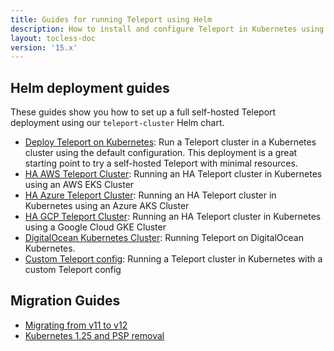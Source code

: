 ```yaml
---
title: Guides for running Teleport using Helm
description: How to install and configure Teleport in Kubernetes using Helm
layout: tocless-doc
version: '15.x'
---
```


## Helm deployment guides

These guides show you how to set up a full self-hosted Teleport deployment using
our `teleport-cluster` Helm chart.

- [Deploy Teleport on Kubernetes](/docs/deploy-a-cluster/helm-deployments/kubernetes-cluster): Run a Teleport cluster in a Kubernetes cluster using
  the default configuration. This deployment is a great starting point to try a self-hosted
  Teleport with minimal resources.
- [HA AWS Teleport Cluster](/docs/deploy-a-cluster/helm-deployments/aws): Running an HA Teleport cluster in Kubernetes using an AWS EKS Cluster
- [HA Azure Teleport Cluster](/docs/deploy-a-cluster/helm-deployments/azure): Running an HA Teleport cluster in Kubernetes using an Azure AKS Cluster
- [HA GCP Teleport Cluster](/docs/deploy-a-cluster/helm-deployments/gcp): Running an HA Teleport cluster in Kubernetes using a Google Cloud GKE Cluster
- [DigitalOcean Kubernetes Cluster](/docs/deploy-a-cluster/helm-deployments/digitalocean):
  Running Teleport on DigitalOcean Kubernetes.
- [Custom Teleport config](/docs/deploy-a-cluster/helm-deployments/custom): Running a Teleport cluster in Kubernetes with a custom Teleport config

## Migration Guides

- [Migrating from v11 to v12](/docs/deploy-a-cluster/helm-deployments/migration-v12)
- [Kubernetes 1.25 and PSP removal](/docs/deploy-a-cluster/helm-deployments/migration-kubernetes-1-25-psp)
